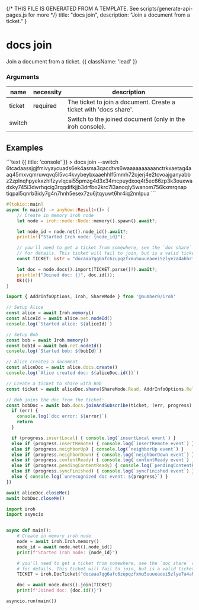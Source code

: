 {/* THIS FILE IS GENERATED FROM A TEMPLATE. See scripts/generate-api-pages.js for more */}
    title: "docs join",
    description: "Join a document from a ticket."
}

<div className='not-prose mb-5'>
    <Breadcrumbs pages={[
        { name: 'API', href: '/docs/api', current: false },
        { name: 'docs join', href: '/docs/api/docs-join', current: true },
    ]} />
</div>

# docs join

Join a document from a ticket. {{ className: 'lead' }}


### Arguments

| name | necessity | description |
| ---- | --------- | ----------- |
| ticket  | required | The ticket to join a document. Create a ticket with &#39;docs share&#39;. |
| switch  |  | Switch to the joined document (only in the iroh console). |



## Examples

<CodeGroup title="docs join">
```text {{ title: 'console' }}
> docs join --switch 6tcadaassjgjfmivyaycuads6ek4asma3qacdtvs6waaaaaaaaaanctrkxaetag4aaq45mxvqmruwqvq5l5vc4kvybeybxaaehhlf5mmh72ojerj4e2tcvoajganyabbz2zplnqhpyekxzhlfzyvlqcai55pmzg4d3x34mcpuydxoq4t5ec66zp3k3ouxwadxky745i3dwrhqcig3rqqdifkjjb3drfbo2krc7l3anoqly5wanom756kxmrqnap
tiqpal5qnrb3idy7g4n7hnh5esex7zu6jtqyuwt6hr4iq2nnlpua
```

```rust {{ title: 'rust' }}
#[tokio::main]
async fn main() -> anyhow::Result<()> {
    // Create in memory iroh node
    let node = iroh::node::Node::memory().spawn().await?;

    let node_id = node.net().node_id().await?;
    println!("Started Iroh node: {node_id}");

    // you'll need to get a ticket from somewhere, see the `doc share` command documentation
    // for details. This ticket will fail to join, but is a valid ticket.
    const TICKET: &str = "docaaa7qg6afc6zupqzfxmu5uuueaoei5zlye7a4ahhrfhvzjfrfewozgybl5kkl6u6fqcnjxvdkoihq3nbsqczxeulfsqvatb2qh3bwheoyahacitior2ha4z2f4xxk43fgewtcltemvzhaltjojxwqltomv2ho33snmxc6biajjeteswek4ambkabzpcfoajganyabbz2zplaaaaaaaaaagrjyvlqcjqdoaaioowl2ygi2likyov62rofk4asma3qacdtvs6whqsdbizopsefrrkx";

    let doc = node.docs().import(TICKET.parse()?).await?;
    println!("Joined doc: {}", doc.id());
    Ok(())
}

```


```js {{ title: 'nodejs' }}
import { AddrInfoOptions, Iroh, ShareMode } from '@number0/iroh'

// Setup Alice
const alice = await Iroh.memory()
const aliceId = await alice.net.nodeId()
console.log(`Started alice: ${aliceId}`)

// Setup Bob
const bob = await Iroh.memory()
const bobId = await bob.net.nodeId()
console.log(`Started bob: ${bobId}`)

// Alice creates a document
const aliceDoc = await alice.docs.create()
console.log(`Alice created doc: ${aliceDoc.id()}`)

// Create a ticket to share with Bob
const ticket = await aliceDoc.share(ShareMode.Read, AddrInfoOptions.RelayAndAddresses)

// Bob joins the doc from the ticket:
const bobDoc = await bob.docs.joinAndSubscribe(ticket, (err, progress) => {
  if (err) {
    console.log(`doc error: ${error}`)
    return
  }

  if (progress.insertLocal) { console.log(`insertLocal event`) }
  else if (progress.insertRemote) { console.log(`insertRemote event`) }
  else if (progress.neighborUp) { console.log(`neighborUp event`) }
  else if (progress.neighborDown) { console.log(`neighborDown event`) }
  else if (progress.contentReady) { console.log(`contentReady event`) }
  else if (progress.pendingContentReady) { console.log(`pendingContentReady event`) }
  else if (progress.syncFinished) { console.log(`syncFinished event`) }
  else { console.log(`unrecognized doc event: ${progress}`) }
})

await aliceDoc.closeMe()
await bobDoc.closeMe()
```


```python {{ title: 'python' }}
import iroh
import asyncio


async def main():
    # Create in memory iroh node
    node = await iroh.Iroh.memory()
    node_id = await node.net().node_id()
    print(f"Started Iroh node: {node_id}")

    # you'll need to get a ticket from somewhere, see the `doc share` command documentation
    # for details. This ticket will fail to join, but is a valid ticket.
    TICKET = iroh.DocTicket("docaaa7qg6afc6zupqzfxmu5uuueaoei5zlye7a4ahhrfhvzjfrfewozgybl5kkl6u6fqcnjxvdkoihq3nbsqczxeulfsqvatb2qh3bwheoyahacitior2ha4z2f4xxk43fgewtcltemvzhaltjojxwqltomv2ho33snmxc6biajjeteswek4ambkabzpcfoajganyabbz2zplaaaaaaaaaagrjyvlqcjqdoaaioowl2ygi2likyov62rofk4asma3qacdtvs6whqsdbizopsefrrkx")

    doc = await node.docs().join(TICKET)
    print(f"Joined doc: {doc.id()}")

asyncio.run(main())

```


</CodeGroup>
